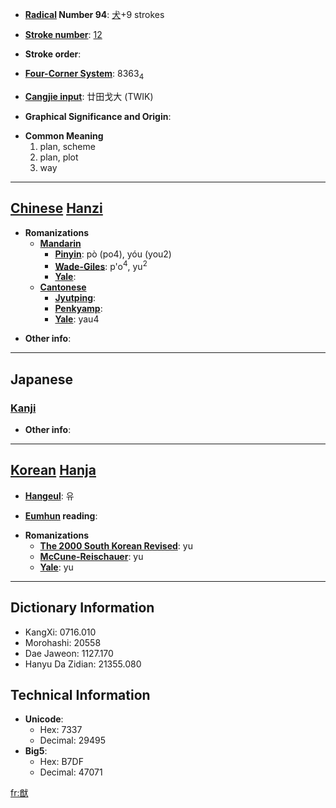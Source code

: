 * '''[[Wiktionary:Chinese radical index| Radical]] Number 94''': [[Wiktionary:Chinese radical index 犬|犬]]+9 strokes

* '''[[Wiktionary:Chinese total strokes index|Stroke number]]''': [[Wiktionary:Chinese total strokes index 12|12]]

* '''Stroke order''': 

* '''[[Wiktionary:Chinese four corner index|Four-Corner System]]''': 8363<sub>4</sub>

* '''[[Wiktionary:Chinese Cangjie index|Cangjie input]]''': 廿田戈大 (TWIK)

* '''Graphical Significance and Origin''': 

* '''Common Meaning'''
*#plan, scheme
*# plan, plot
*# way


----

== [[Chinese]] [[Hanzi]] ==

* '''Romanizations'''
** '''[[Mandarin]]'''
*** '''[[Pinyin]]''': pò (po4), yóu (you2)
*** '''[[Wade-Giles]]''': p'o<sup>4</sup>, yu<sup>2</sup>
*** '''[[Yale]]''': 
** '''[[Cantonese]]'''
*** '''[[Jyutping]]''':
*** '''[[Penkyamp]]''': 
*** '''[[Yale]]''': yau4

* '''Other info''': 

----

==Japanese==
===[[Kanji]]===
{{kanji|on readings=[[ゆう]] (yū)
|kun readings=[[はかる]] (hakaru), [[はかりごと]] (hakarigoto)
}}

* '''Other info''':  

----

== [[Korean]] [[Hanja]] ==

* '''[[Hangeul]]''': 유

* '''[[Eumhun]] reading''': 

* '''Romanizations'''
** '''[[The 2000 South Korean Revised Romanization|The 2000 South Korean Revised]]''': yu
** '''[[McCune-Reischauer]]''': yu
** '''[[Yale]]''': yu

----

== Dictionary Information ==

* KangXi: 0716.010
* Morohashi: 20558
* Dae Jaweon: 1127.170
* Hanyu Da Zidian: 21355.080

== Technical Information ==

* '''Unicode''':
** Hex: 7337
** Decimal: 29495
* '''Big5''':
** Hex: B7DF
** Decimal: 47071

[[fr:猷]]